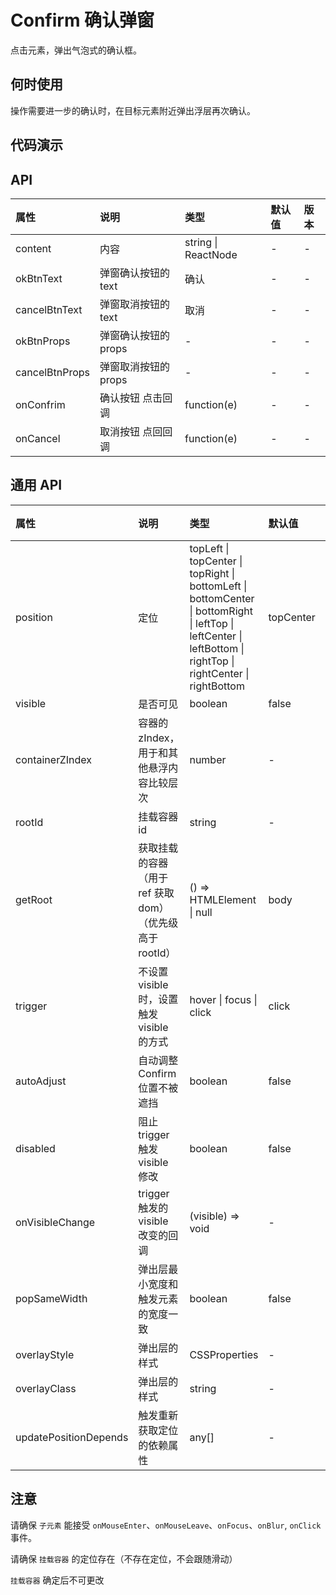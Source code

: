 


# Confirm 确认弹窗

点击元素，弹出气泡式的确认框。

## 何时使用

操作需要进一步的确认时，在目标元素附近弹出浮层再次确认。

## 代码演示

<CodeWrapper>
    <CodeBox title="基本" desc={descNormal} code={codeNormal}>
        <DemoNormal />
    </CodeBox>
    <CodeBox title="定位" desc={descPosition} code={codePosition}>
        <DemoPosition />
    </CodeBox>
</CodeWrapper>

## API

<div className="api">

| 属性           | 说明                 | 类型                | 默认值 | 版本 |
| :------------- | :------------------- | :------------------ | :----- | :--- |
| content        | 内容                 | string \| ReactNode | -      | -    |
| okBtnText      | 弹窗确认按钮的 text  | 确认                | -      | -    |
| cancelBtnText  | 弹窗取消按钮的 text  | 取消                | -      | -    |
| okBtnProps     | 弹窗确认按钮的 props | -                   | -      | -    |
| cancelBtnProps | 弹窗取消按钮的 props | -                   | -      | -    |
| onConfrim      | 确认按钮 点击回调    | function(e)         | -      | -    |
| onCancel       | 取消按钮 点回回调    | function(e)         | -      | -    |

</div>

## 通用 API

<div className="api">

| 属性                  | 说明                                                     | 类型                                                                                                                                                           | 默认值    | 版本 |
| :-------------------- | :------------------------------------------------------- | :------------------------------------------------------------------------------------------------------------------------------------------------------------- | :-------- | :--- |
| position              | 定位                                                     | topLeft \| topCenter \| topRight \| bottomLeft \| bottomCenter \| bottomRight \| leftTop \| leftCenter \| leftBottom \| rightTop \| rightCenter \| rightBottom | topCenter | -    |
| visible               | 是否可见                                                 | boolean                                                                                                                                                        | false     | -    |
| containerZIndex       | 容器的 zIndex， 用于和其他悬浮内容比较层次               | number                                                                                                                                                         | -         | -    |
| rootId                | 挂载容器 id                                              | string                                                                                                                                                         | -         | -    |
| getRoot               | 获取挂载的容器（用于 ref 获取 dom）（优先级高于 rootId） | () => HTMLElement \| null                                                                                                                                      | body      | -    |
| trigger               | 不设置 visible 时，设置触发 visible 的方式               | hover \| focus \| click                                                                                                                                        | click     | -    |
| autoAdjust            | 自动调整 Confirm 位置不被遮挡                            | boolean                                                                                                                                                        | false     | -    |
| disabled              | 阻止 trigger 触发 visible 修改                           | boolean                                                                                                                                                        | false     | -    |
| onVisibleChange       | trigger 触发的 visible 改变的回调                        | (visible) => void                                                                                                                                              | -         | -    |
| popSameWidth          | 弹出层最小宽度和触发元素的宽度一致                       | boolean                                                                                                                                                        | false     | -    |
| overlayStyle          | 弹出层的样式                                             | CSSProperties                                                                                                                                                  | -         | -    |
| overlayClass          | 弹出层的样式                                             | string                                                                                                                                                         | -         | -    |
| updatePositionDepends | 触发重新获取定位的依赖属性                               | any[]                                                                                                                                                          | -         | -    |

</div>

## 注意

请确保 `子元素` 能接受 `onMouseEnter`、`onMouseLeave`、`onFocus`、`onBlur`, `onClick` 事件。

请确保 `挂载容器` 的定位存在（不存在定位，不会跟随滑动）

`挂载容器` 确定后不可更改
